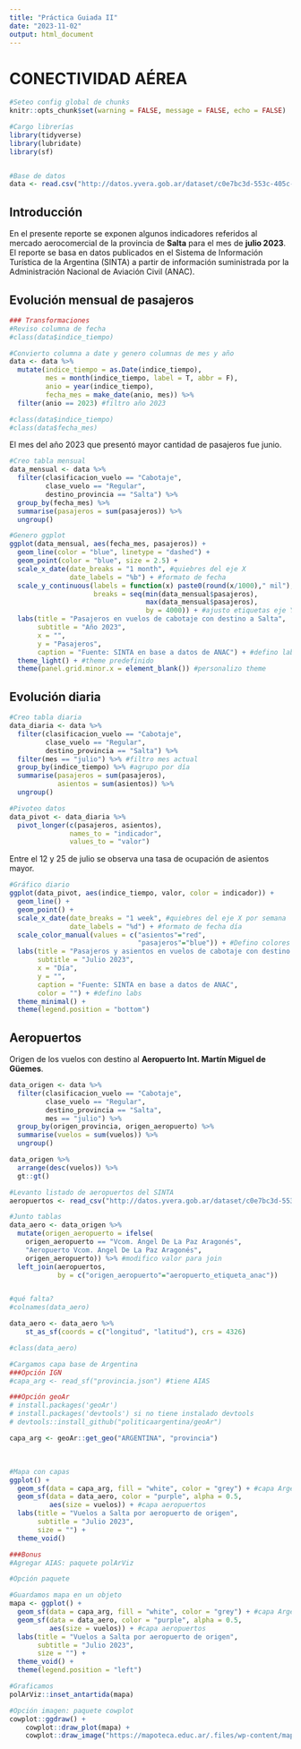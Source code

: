 ```yaml
---
title: "Práctica Guiada II"
date: "2023-11-02"
output: html_document
---
```


# CONECTIVIDAD AÉREA

```r

#Seteo config global de chunks
knitr::opts_chunk$set(warning = FALSE, message = FALSE, echo = FALSE)

#Cargo librerías
library(tidyverse)
library(lubridate)
library(sf)


#Base de datos
data <- read.csv("http://datos.yvera.gob.ar/dataset/c0e7bc3d-553c-405c-8b32-79282b28ffd5/resource/aab49234-28c9-48ab-a978-a83485139290/download/base_microdatos.csv")

```

## Introducción

En el presente reporte se exponen algunos indicadores referidos al mercado aerocomercial de la provincia de **Salta** para el mes de **julio 2023**. El reporte se basa en datos publicados en el Sistema de Información Turística de la Argentina (SINTA) a partir de información suministrada por la Administración Nacional de Aviación Civil (ANAC).


## Evolución mensual de pasajeros

```r

### Transformaciones
#Reviso columna de fecha
#class(data$indice_tiempo)

#Convierto columna a date y genero columnas de mes y año
data <- data %>% 
  mutate(indice_tiempo = as.Date(indice_tiempo),
         mes = month(indice_tiempo, label = T, abbr = F),
         anio = year(indice_tiempo),
         fecha_mes = make_date(anio, mes)) %>% 
  filter(anio == 2023) #filtro año 2023

#class(data$indice_tiempo)
#class(data$fecha_mes)
```

El mes del año 2023 que presentó mayor cantidad de pasajeros fue junio.

```r
#Creo tabla mensual
data_mensual <- data %>%
  filter(clasificacion_vuelo == "Cabotaje",
         clase_vuelo == "Regular",
         destino_provincia == "Salta") %>% 
  group_by(fecha_mes) %>% 
  summarise(pasajeros = sum(pasajeros)) %>% 
  ungroup()

#Genero ggplot
ggplot(data_mensual, aes(fecha_mes, pasajeros)) +
  geom_line(color = "blue", linetype = "dashed") +
  geom_point(color = "blue", size = 2.5) +
  scale_x_date(date_breaks = "1 month", #quiebres del eje X
               date_labels = "%b") + #formato de fecha
  scale_y_continuous(labels = function(x) paste0(round(x/1000)," mil"),
                     breaks = seq(min(data_mensual$pasajeros),
                                  max(data_mensual$pasajeros), 
                                  by = 4000)) + #ajusto etiquetas eje Y
  labs(title = "Pasajeros en vuelos de cabotaje con destino a Salta",
       subtitle = "Año 2023",
       x = "",
       y = "Pasajeros",
       caption = "Fuente: SINTA en base a datos de ANAC") + #defino labs
  theme_light() + #theme predefinido
  theme(panel.grid.minor.x = element_blank()) #personalizo theme
```

## Evolución diaria

```r
#Creo tabla diaria
data_diaria <- data %>%
  filter(clasificacion_vuelo == "Cabotaje",
         clase_vuelo == "Regular",
         destino_provincia == "Salta") %>% 
  filter(mes == "julio") %>% #filtro mes actual
  group_by(indice_tiempo) %>% #agrupo por día
  summarise(pasajeros = sum(pasajeros),
            asientos = sum(asientos)) %>% 
  ungroup()

#Pivoteo datos
data_pivot <- data_diaria %>% 
  pivot_longer(c(pasajeros, asientos), 
               names_to = "indicador",
               values_to = "valor")

```

Entre el 12 y 25 de julio se observa una tasa de ocupación de asientos mayor.

```r
#Gráfico diario
ggplot(data_pivot, aes(indice_tiempo, valor, color = indicador)) +
  geom_line() +
  geom_point() +
  scale_x_date(date_breaks = "1 week", #quiebres del eje X por semana
               date_labels = "%d") + #formato de fecha día
  scale_color_manual(values = c("asientos"="red",
                                "pasajeros"="blue")) + #Defino colores
  labs(title = "Pasajeros y asientos en vuelos de cabotaje con destino a Salta",
       subtitle = "Julio 2023",
       x = "Día",
       y = "",
       caption = "Fuente: SINTA en base a datos de ANAC",
       color = "") + #defino labs
  theme_minimal() +
  theme(legend.position = "bottom")
```

## Aeropuertos

Origen de los vuelos con destino al **Aeropuerto Int. Martín Miguel de Güemes**.

```r
data_origen <- data %>%
  filter(clasificacion_vuelo == "Cabotaje",
         clase_vuelo == "Regular",
         destino_provincia == "Salta",
         mes == "julio") %>% 
  group_by(origen_provincia, origen_aeropuerto) %>% 
  summarise(vuelos = sum(vuelos)) %>% 
  ungroup()

data_origen %>% 
  arrange(desc(vuelos)) %>% 
  gt::gt()
```

```r
#Levanto listado de aeropuertos del SINTA
aeropuertos <- read_csv("http://datos.yvera.gob.ar/dataset/c0e7bc3d-553c-405c-8b32-79282b28ffd5/resource/d406a6fa-c209-4b15-b648-6bcceb1d040c/download/aeropuertos.csv")

#Junto tablas
data_aero <- data_origen %>%
  mutate(origen_aeropuerto = ifelse(
    origen_aeropuerto == "Vcom. Angel De La Paz Aragonés",
    "Aeropuerto Vcom. Angel De La Paz Aragonés",
    origen_aeropuerto)) %>% #modifico valor para join
  left_join(aeropuertos, 
            by = c("origen_aeropuerto"="aeropuerto_etiqueta_anac"))


#qué falta?
#colnames(data_aero)
```


```r
data_aero <- data_aero %>% 
    st_as_sf(coords = c("longitud", "latitud"), crs = 4326)

#class(data_aero)

#Cargamos capa base de Argentina
###Opción IGN
#capa_arg <- read_sf("provincia.json") #tiene AIAS

###Opción geoAr 
# install.packages('geoAr')
# install.packages('devtools') si no tiene instalado devtools
# devtools::install_github("politicaargentina/geoAr")

capa_arg <- geoAr::get_geo("ARGENTINA", "provincia")
```

<br>

```r
#Mapa con capas
ggplot() +
  geom_sf(data = capa_arg, fill = "white", color = "grey") + #capa Argentina
  geom_sf(data = data_aero, color = "purple", alpha = 0.5,
          aes(size = vuelos)) + #capa aeropuertos
  labs(title = "Vuelos a Salta por aeropuerto de origen",
       subtitle = "Julio 2023",
       size = "") +
  theme_void()
```




```r
###Bonus
#Agregar AIAS: paquete polArViz

#Opción paquete

#Guardamos mapa en un objeto
mapa <- ggplot() +
  geom_sf(data = capa_arg, fill = "white", color = "grey") + #capa Argentina
  geom_sf(data = data_aero, color = "purple", alpha = 0.5,
          aes(size = vuelos)) + #capa aeropuertos
  labs(title = "Vuelos a Salta por aeropuerto de origen",
       subtitle = "Julio 2023",
       size = "") +
  theme_void() +
  theme(legend.position = "left")

#Graficamos
polArViz::inset_antartida(mapa)

#Opción imagen: paquete cowplot
cowplot::ggdraw() +
    cowplot::draw_plot(mapa) +
    cowplot::draw_image("https://mapoteca.educ.ar/.files/wp-content/mapas/antartida-argentina/politico-mudo/download/antartida-argentina_politico-mudo.jpg?dl", x = 0.3, y = -0.3, scale = 0.3)

```

